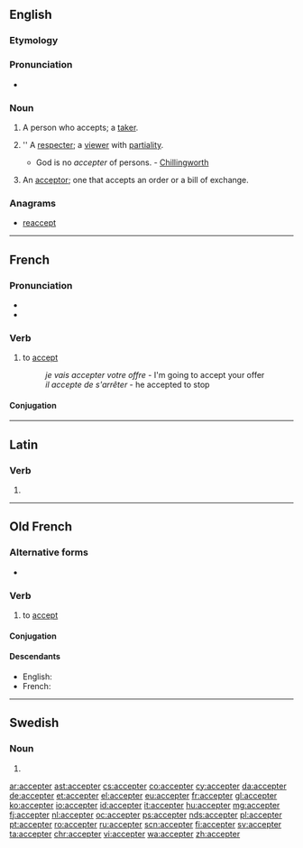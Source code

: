 ==English==

===Etymology===
{{suffix|accept|er}}

===Pronunciation===
* {{a|US}} {{IPA|/æk.ˈsɛp.tɚ/}}

===Noun===
{{en-noun}}

# A person who accepts; a [[taker]].
# {{context|obsolete|lang=en}} '' A [[respecter]]; a [[viewer]] with [[partiality]].
#* God is no ''accepter'' of persons. - [[Chillingworth]]
# {{context|legal|lang=en}} An [[acceptor]]; one that accepts an order or a bill of exchange.

===Anagrams===
* [[reaccept#English|reaccept]]

----

==French==

===Pronunciation===
* {{IPA|/ak.sɛp.te/|lang=fr}}
* {{audio|Fr-accepter-fr-Paris.ogg|Audio (FR)}}

===Verb===
{{fr-verb}}

# {{context|transitive|lang=fr}} to [[accept]]
#: ''je vais accepter votre offre'' - I'm going to accept your offer
#: ''il accepte de s'arrêter'' - he accepted to stop

====Conjugation====
{{fr-conj-er|accept|avoir}}

----

==Latin==

===Verb===
{{la-verb-form|accepter}}

# {{conjugation of|acceptō||1|s|pres|pass|sub|lang=la}}

----

==Old French==

===Alternative forms===
* {{l/fro|acepter}}

===Verb===
{{head|fro|verb}}

# to [[accept]]

====Conjugation====
{{fro-conj-er|accept}}

====Descendants====
* English: {{l|en|accept}} {{qualifier|borrowed}}
* French: {{l|fr|accepter}}

----

==Swedish==

===Noun===
{{head|sv|noun form}}

# {{sv-noun-form-indef-pl|accept}}

[[ar:accepter]]
[[ast:accepter]]
[[cs:accepter]]
[[co:accepter]]
[[cy:accepter]]
[[da:accepter]]
[[de:accepter]]
[[et:accepter]]
[[el:accepter]]
[[eu:accepter]]
[[fr:accepter]]
[[gl:accepter]]
[[ko:accepter]]
[[io:accepter]]
[[id:accepter]]
[[it:accepter]]
[[hu:accepter]]
[[mg:accepter]]
[[fj:accepter]]
[[nl:accepter]]
[[oc:accepter]]
[[ps:accepter]]
[[nds:accepter]]
[[pl:accepter]]
[[pt:accepter]]
[[ro:accepter]]
[[ru:accepter]]
[[scn:accepter]]
[[fi:accepter]]
[[sv:accepter]]
[[ta:accepter]]
[[chr:accepter]]
[[vi:accepter]]
[[wa:accepter]]
[[zh:accepter]]